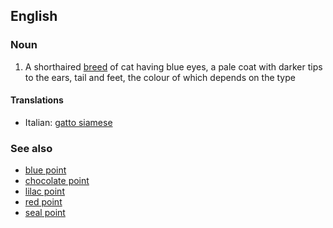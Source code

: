 ==English==
{{Wikipedia|Siamese (cat)}}
===Noun===
{{en-noun|sg=[[Siamese]] [[cat]]}}

# A shorthaired [[breed]] of cat having blue eyes, a pale coat with darker tips to the ears, tail and feet, the colour of which depends on the type

====Translations====
{{top}}
*Italian: [[gatto siamese]]
{{mid}}

{{bottom}}

===See also===
*[[blue point]]
*[[chocolate point]]
*[[lilac point]]
*[[red point]]
*[[seal point]]